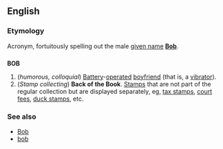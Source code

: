 ==English==
===Etymology===
Acronym, fortuitously spelling out the male [[given name]] '''[[Bob]]'''.

==={{acronym}}===
'''BOB'''

#(''humorous, colloquial'') [[Battery]]-[[operated]] [[boyfriend]] (that is, a [[vibrator]]).
#(''Stamp collecting'') '''Back of the Book'''. [[Stamp]]s that are not part of the regular collection but are displayed separately, eg, [[tax stamp]]s, [[court fee]]s, [[duck stamp]]s, etc.

===See also===
*[[Bob]]
*[[bob]]